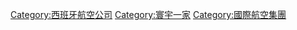 [[Category:西班牙航空公司|Category:西班牙航空公司]]
[[Category:寰宇一家|Category:寰宇一家]]
[[Category:國際航空集團|Category:國際航空集團]]